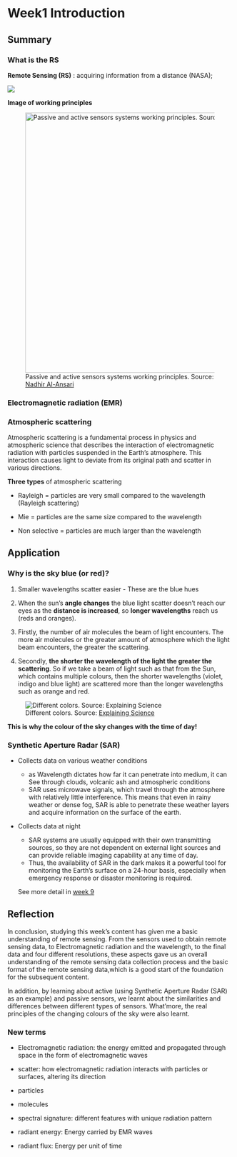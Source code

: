 # Week1 Introduction

## Summary

### What is the RS

**Remote Sensing (RS)** : acquiring information from a distance (NASA);

![](img/week1/MindMap.png)

**Image of working principles**

![Passive and active sensors systems working principles. Source: [Nadhir Al-Ansari](https://www.researchgate.net/figure/Passive-and-active-sensors-systems-working-principles-24_fig2_344464269)](img/week1/PassiveActiveSensors.png){width="583"}

### Electromagnetic radiation (EMR)

### Atmospheric scattering

Atmospheric scattering is a fundamental process in physics and atmospheric science that describes the interaction of electromagnetic radiation with particles suspended in the Earth's atmosphere. This interaction causes light to deviate from its original path and scatter in various directions.

**Three types** of atmospheric scattering

-   Rayleigh = particles are very small compared to the wavelength (Rayleigh scattering)

-   Mie = particles are the same size compared to the wavelength

-   Non selective = particles are much larger than the wavelength

## Application

### Why is the sky blue (or red)?

1.  Smaller wavelengths scatter easier - These are the blue hues

2.  When the sun's **angle changes** the blue light scatter doesn't reach our eyes as the **distance is increased**, so **longer wavelengths** reach us (reds and oranges).

3.  Firstly, the number of air molecules the beam of light encounters. The more air molecules or the greater amount of atmosphere which the light beam encounters, the greater the scattering.

4.  Secondly, **the shorter the wavelength of the light the greater the scattering**. So if we take a beam of light such as that from the Sun, which contains multiple colours, then the shorter wavelengths (violet, indigo and blue light) are scattered more than the longer wavelengths such as orange and red.

![Different colors. Source: [Explaining Science](https://explainingscience.org/2015/09/30/why-is-the-sky-blue/)](img/week1/redsunsetdiagram1.png)

**This is why the colour of the sky changes with the time of day!**

### Synthetic Aperture Radar (SAR)

-   Collects data on various weather conditions

    -   as Wavelength dictates how far it can penetrate into medium, it can See through clouds, volcanic ash and atmospheric conditions
    -   SAR uses microwave signals, which travel through the atmosphere with relatively little interference. This means that even in rainy weather or dense fog, SAR is able to penetrate these weather layers and acquire information on the surface of the earth.

-   Collects data at night

    -   SAR systems are usually equipped with their own transmitting sources, so they are not dependent on external light sources and can provide reliable imaging capability at any time of day.
    -   Thus, the availability of SAR in the dark makes it a powerful tool for monitoring the Earth's surface on a 24-hour basis, especially when emergency response or disaster monitoring is required.

    See more detail in [week 9](https://liangweixian11.github.io/LWXRemoteSensing/week9.html)

## Reflection

In conclusion, studying this week's content has given me a basic understanding of remote sensing. From the sensors used to obtain remote sensing data, to Electromagnetic radiation and the wavelength, to the final data and four different resolutions, these aspects gave us an overall understanding of the remote sensing data collection process and the basic format of the remote sensing data,which is a good start of the foundation for the subsequent content.

In addition, by learning about active (using Synthetic Aperture Radar (SAR) as an example) and passive sensors, we learnt about the similarities and differences between different types of sensors. What'more, the real principles of the changing colours of the sky were also learnt.

### New terms

-   Electromagnetic radiation: the energy emitted and propagated through space in the form of electromagnetic waves

-   scatter: how electromagnetic radiation interacts with particles or surfaces, altering its direction

-   particles

-   molecules

-   spectral signature: different features with unique radiation pattern

-   radiant energy: Energy carried by EMR waves

-   radiant flux: Energy per unit of time
